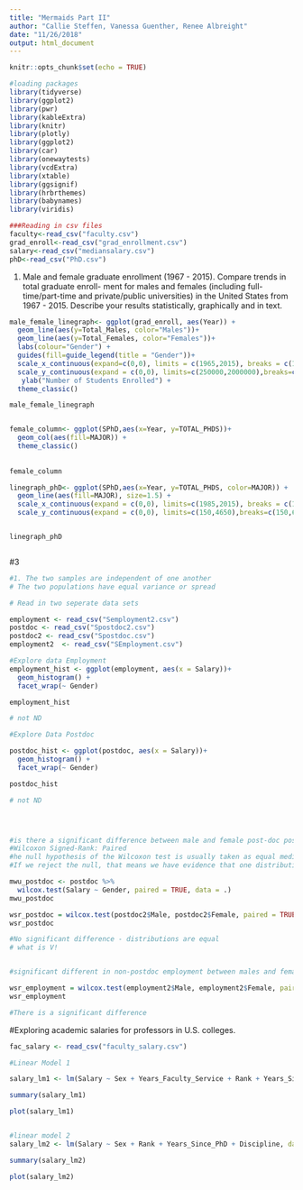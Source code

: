 ```yaml
---
title: "Mermaids Part II"
author: "Callie Steffen, Vanessa Guenther, Renee Albreight"
date: "11/26/2018"
output: html_document
---
```


```r
knitr::opts_chunk$set(echo = TRUE)
```

```r
#loading packages
library(tidyverse)
library(ggplot2)
library(pwr)
library(kableExtra)
library(knitr)
library(plotly)
library(ggplot2)
library(car)
library(onewaytests)
library(vcdExtra)
library(xtable)
library(ggsignif)
library(hrbrthemes)
library(babynames)
library(viridis)

###Reading in csv files
faculty<-read_csv("faculty.csv")
grad_enroll<-read_csv("grad_enrollment.csv")
salary<-read_csv("mediansalary.csv")
phD<-read_csv("PhD.csv")
```


1) Male and female graduate enrollment (1967 - 2015). Compare trends in total graduate enroll- ment for males and females (including full-time/part-time and private/public universities) in the United States from 1967 - 2015. Describe your results statistically, graphically and in text.
```r
male_female_linegraph<- ggplot(grad_enroll, aes(Year)) +
  geom_line(aes(y=Total_Males, color="Males"))+
  geom_line(aes(y=Total_Females, color="Females"))+
  labs(colour="Gender") +
  guides(fill=guide_legend(title = "Gender"))+
  scale_x_continuous(expand=c(0,0), limits = c(1965,2015), breaks = c(1965,1975,1985,1995,2005,2015))+
  scale_y_continuous(expand = c(0,0), limits=c(250000,2000000),breaks=c(250000,500000,750000,1000000,1250000,1500000,1750000,2000000)) +
   ylab("Number of Students Enrolled") +
  theme_classic()

male_female_linegraph



```





```r

female_column<- ggplot(SPhD,aes(x=Year, y=TOTAL_PHDS))+
  geom_col(aes(fill=MAJOR)) +
  theme_classic()
             
             
female_column

linegraph_phD<- ggplot(SPhD,aes(x=Year, y=TOTAL_PHDS, color=MAJOR)) +
  geom_line(aes(fill=MAJOR), size=1.5) +
  scale_x_continuous(expand = c(0,0), limits=c(1985,2015), breaks = c(1985,2000,2015))+
  scale_y_continuous(expand = c(0,0), limits=c(150,4650),breaks=c(150,650,1150,1650,2150,2650,3150,3650,4150,4650))


linegraph_phD   



```

#3
```r

#1. The two samples are independent of one another
# The two populations have equal variance or spread

# Read in two seperate data sets

employment <- read_csv("Semployment2.csv")
postdoc <- read_csv("Spostdoc2.csv")
postdoc2 <- read_csv("Spostdoc.csv")
employment2  <- read_csv("SEmployment.csv")

#Explore data Employment 
employment_hist <- ggplot(employment, aes(x = Salary))+
  geom_histogram() +
  facet_wrap(~ Gender)

employment_hist

# not ND 

#Explore Data Postdoc

postdoc_hist <- ggplot(postdoc, aes(x = Salary))+
  geom_histogram() +
  facet_wrap(~ Gender)

postdoc_hist

# not ND




#is there a significant difference between male and female post-doc position salaries?
#Wilcoxon Signed-Rank: Paired
#he null hypothesis of the Wilcoxon test is usually taken as equal medians
#If we reject the null, that means we have evidence that one distribution is shifted to the left or right of the other. Since we’re assuming our distributions are equal, rejecting the null means we have evidence that the medians of the two populations differ

mwu_postdoc <- postdoc %>% 
  wilcox.test(Salary ~ Gender, paired = TRUE, data = .)
mwu_postdoc

wsr_postdoc = wilcox.test(postdoc2$Male, postdoc2$Female, paired = TRUE)
wsr_postdoc

#No significant difference - distributions are equal
# what is V!


#significant different in non-postdoc employment between males and females

wsr_employment = wilcox.test(employment2$Male, employment2$Female, paired = TRUE)
wsr_employment

#There is a significant difference 


```

#Exploring academic salaries for professors in U.S. colleges.

```r

fac_salary <- read_csv("faculty_salary.csv")

#Linear Model 1

salary_lm1 <- lm(Salary ~ Sex + Years_Faculty_Service + Rank + Years_Since_PhD + Discipline, data = fac_salary)

summary(salary_lm1)

plot(salary_lm1)



```
```r

#linear model 2
salary_lm2 <- lm(Salary ~ Sex + Rank + Years_Since_PhD + Discipline, data = fac_salary)

summary(salary_lm2)

plot(salary_lm2)

```


